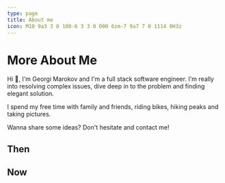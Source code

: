 ```yaml
---
type: page
title: About me
icon: M10 9a3 3 0 100-6 3 3 0 000 6zm-7 9a7 7 0 1114 0H3z
---
```


# More About Me

Hi 👋, I'm Georgi Marokov and I'm a full stack software engineer. I'm really into resolving complex issues, dive deep in
to the problem and finding elegant solution.

I spend my free time with family and friends, riding bikes, hiking peaks and taking pictures.

Wanna share some ideas? Don't hesitate and contact me!

## Then

## Now
